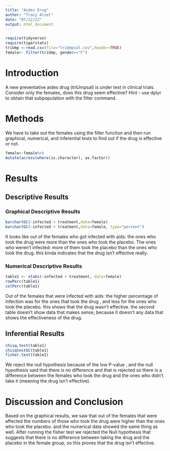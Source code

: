 ```yaml
---
title: "Aides Drug"
author: "Tracy Alset"
date: "07/12/22"
output: html_document
---
```


```r
require(tidyverse)
require(tigerstats)
triUmp <-read.csv(file="triUmpsal.csv",header=TRUE)
female<- filter(triUmp, gender=="F")
```

# Introduction

<!--In this section you explain what you are trying to show.  Where did the data come from?  What is the research or other question you are trying to answer?.  If you skimp in this section expect to be marked down in your grade. Paint a picture of the project a couple of paragraphs is expected!-->

A new  preventative aides drug (triUmpsal) is under test in clinical trials. Consider only the females, does this drug seem effective?  Hint - use dplyr to obtain that subpopulation with the filter command.

# Methods

<!--Decide on your methods:  use "variable analysis" or other appropriate descriptors.  Make sure to choose at least one graphical method and at least one numerical method. Discuss what data manipulations may be needed for example subsetting or other binning procedures and what sort of graphical displays and inferential tools will be used!-->

We have to take out the females using the filter function and then run graphical, numerical, and inferential tests to find out if the drug is effective or not.


```r
female<-female%>%
mutate(across(where(is.character), as.factor))

```



# Results

<!--Divide this section into two sub-sections:  One for your descriptive  results and one for your inferential results.!-->

## Descriptive Results

### Graphical Descriptive Results

<!--Graphical results here.  Make sure to show your code.  Provide appropriate labels for axes, giving units if possible, and provide a good title for the graph, too.  Use the graphical results to describe the patterns if any that exist in the data as focused toward the research question. Bottom line is to explain the features of the graph that are relevant to conforming or departing to what is expected by your null hypothesis !-->

```r
barchartGC(~infected + treatment,data=female)
barchartGC(~infected + treatment,data=female, type="percent")

```

It looks like out of the females who got infected with aids:
the ones who took the drug were more than the ones who took the placebo.
The ones who weren't infected:
more of them took the placebo than the ones who took the drug.
this kinda indicates that the drug isn't effective really.

### Numerical Descriptive Results

<!--Numerical results go here. Use the numerical results to describe the patterns if any that exist in the data as focused toward the research question!-->

```r
table1 <- xtabs(~infected + treatment, data=female)
rowPerc(table1)
colPerc(table1)
```

Out of the females that were infected with aids:
the higher percentage of infection was for the ones that took the drug , and less for the ones who took the placebo. this shows that the drug wasn't effective.
the second table doesn't show data that makes sense, because it doesn't any data that shows the effectiveness of the drug.


## Inferential Results

<!--State hypothesis clearly.  Make sure your discussion of the inferential test covers all the aspects that the test output produces, such as test statistic, p-value etc.  Make a decision about the null hypothesis, explain the assumptions on which the selected test/procedure was based, and why the chosen procedure satisfys the assumptions and is appropriate to answer the research question!-->


```r
chisq.test(table1)
chisqtestGC(table1)
fisher.test(table1)
```

We reject the null hypothesis because of the low P-value , and the null hypothesis said that there is no difference and that is rejected so there is a difference between the females who took the drug and the ones who didn't take it (meaning the drug isn't effective).


# Discussion and Conclusion

<!--Discussion and conclusion here.  If you found a relationship be sure to consider whether the relationship occurs because one of the variavbles causes the other, or whether they perhasps are related for some other reason.  Watch the chapter 6 videos from the GeorgeTown videos collection.!-->

Based on the graphical results, we saw that out of the females that were affected the numbers of those who took the drug were higher than the ones who took the placebo. and the numerical data showed the same thing as well. After running the fisher test we rejected the Null hypothesis that suggests that there is no difference between taking the drug and the placebo in the female group, so this proves that the drug isn't effective.




